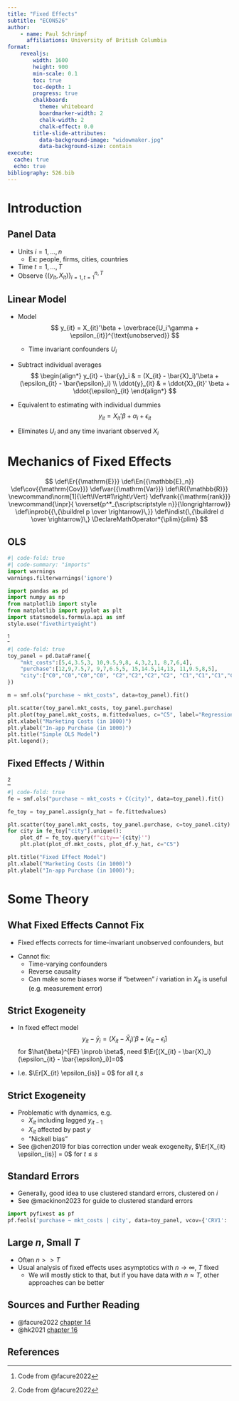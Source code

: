 ```yaml
---
title: "Fixed Effects"
subtitle: "ECON526"
author:
    - name: Paul Schrimpf
      affiliations: University of British Columbia
format:
    revealjs:
        width: 1600
        height: 900
        min-scale: 0.1
        toc: true
        toc-depth: 1
        progress: true
        chalkboard:
          theme: whiteboard
          boardmarker-width: 2
          chalk-width: 2
          chalk-effect: 0.0
        title-slide-attributes:
          data-background-image: "widowmaker.jpg"
          data-background-size: contain
execute:
  cache: true
  echo: true
bibliography: 526.bib
---
```


# Introduction

## Panel Data

- Units $i=1,..., n$
  - Ex: people, firms, cities, countries
- Time $t=1,..., T$
- Observe $\left\{(y_{it}, X_{it})\right\}_{i=1,t=1}^{n,T}$

## Linear Model

::: {.incremental}

- Model
$$
y_{it} = X_{it}'\beta + \overbrace{U_i'\gamma + \epsilon_{it}}^{\text{unobserved}}
$$
  - Time invariant confounders $U_i$

- Subtract individual averages
$$
\begin{align*}
y_{it} - \bar{y}_i & = (X_{it} - \bar{X}_i)'\beta + (\epsilon_{it} -
                     \bar{\epsilon}_i) \\
  \ddot{y}_{it} & = \ddot{X}_{it}' \beta + \ddot{\epsilon}_{it}
\end{align*}
$$

- Equivalent to estimating with individual dummies
$$
y_{it} = X_{it}'\beta + \alpha_i + \epsilon_{it}
$$

:::

::: {.notes}

- Eliminates $U_i$ and any time invariant observed $X_i$

:::

# Mechanics of Fixed Effects

$$
\def\Er{{\mathrm{E}}}
\def\En{{\mathbb{E}_n}}
\def\cov{{\mathrm{Cov}}}
\def\var{{\mathrm{Var}}}
\def\R{{\mathbb{R}}}
\newcommand\norm[1]{\left\lVert#1\right\rVert}
\def\rank{{\mathrm{rank}}}
\newcommand{\inpr}{ \overset{p^*_{\scriptscriptstyle n}}{\longrightarrow}}
\def\inprob{{\,{\buildrel p \over \rightarrow}\,}}
\def\indist{\,{\buildrel d \over \rightarrow}\,}
\DeclareMathOperator*{\plim}{plim}
$$

## OLS

```python
#| code-fold: true
#| code-summary: "imports"
import warnings
warnings.filterwarnings('ignore')

import pandas as pd
import numpy as np
from matplotlib import style
from matplotlib import pyplot as plt
import statsmodels.formula.api as smf
style.use("fivethirtyeight")
```

^[Code from @facure2022]

```python
#| code-fold: true
toy_panel = pd.DataFrame({
    "mkt_costs":[5,4,3.5,3, 10,9.5,9,8, 4,3,2,1, 8,7,6,4],
    "purchase":[12,9,7.5,7, 9,7,6.5,5, 15,14.5,14,13, 11,9.5,8,5],
    "city":["C0","C0","C0","C0", "C2","C2","C2","C2", "C1","C1","C1","C1", "C3","C3","C3","C3"]
})

m = smf.ols("purchase ~ mkt_costs", data=toy_panel).fit()

plt.scatter(toy_panel.mkt_costs, toy_panel.purchase)
plt.plot(toy_panel.mkt_costs, m.fittedvalues, c="C5", label="Regression Line")
plt.xlabel("Marketing Costs (in 1000)")
plt.ylabel("In-app Purchase (in 1000)")
plt.title("Simple OLS Model")
plt.legend();
```

## Fixed Effects / Within

^[Code from @facure2022]

```python
#| code-fold: true
fe = smf.ols("purchase ~ mkt_costs + C(city)", data=toy_panel).fit()

fe_toy = toy_panel.assign(y_hat = fe.fittedvalues)

plt.scatter(toy_panel.mkt_costs, toy_panel.purchase, c=toy_panel.city)
for city in fe_toy["city"].unique():
    plot_df = fe_toy.query(f"city=='{city}'")
    plt.plot(plot_df.mkt_costs, plot_df.y_hat, c="C5")

plt.title("Fixed Effect Model")
plt.xlabel("Marketing Costs (in 1000)")
plt.ylabel("In-app Purchase (in 1000)");
```

# Some Theory

## What Fixed Effects Cannot Fix


- Fixed effects corrects for time-invariant unobserved confounders, but

::: {.incremental}

- Cannot fix:
    - Time-varying confounders
    - Reverse causality
    - Can make some biases worse if "between" $i$ variation in $X_{it}$ is useful (e.g. measurement error)

:::

## Strict Exogeneity

- In fixed effect model
$$
y_{it} - \bar{y}_i  = (X_{it} - \bar{X}_i)'\beta + (\epsilon_{it} - \bar{\epsilon}_i)
$$
for $\hat{\beta}^{FE} \inprob \beta$, need
$\Er[(X_{it} - \bar{X}_i)(\epsilon_{it} - \bar{\epsilon}_i)]=0$

- I.e. $\Er[X_{it} \epsilon_{is}] = 0$ for all $t, s$

## Strict Exogeneity

- Problematic with dynamics, e.g.
  - $X_{it}$ including lagged $y_{it-1}$
  - $X_{it}$ affected by past $y$
  - "Nickell bias"

- See @chen2019 for bias correction under weak exogeneity,
$\Er[X_{it} \epsilon_{is}] = 0$ for $t \leq s$

## Standard Errors

- Generally, good idea to use clustered standard errors, clustered on $i$
- See @mackinon2023 for guide to clustered standard errors

```python
import pyfixest as pf
pf.feols('purchase ~ mkt_costs | city', data=toy_panel, vcov={'CRV1': 'city'}).summary()
```

## Large $n$, Small $T$

- Often $n>>T$
- Usual analysis of fixed effects uses asymptotics with $n \to \infty$, $T$ fixed
  - We will mostly stick to that, but if you have data with $n \approx T$, other approaches can be better


## Sources and Further Reading

- @facure2022 [chapter 14](https://matheusfacure.github.io/python-causality-handbook/14-Panel-Data-and-Fixed-Effects.html)
- @hk2021 [chapter 16](https://theeffectbook.net/ch-FixedEffects.html)

## References
